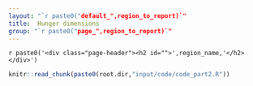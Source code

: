 ```yaml
---
layout: "`r paste0("default_",region_to_report)`"
title:  Hunger dimensions
group: "`r paste0("page_",region_to_report)`"
---
```


`r paste0('<div class="page-header"><h2 id="">',region_name,'</h2></div>')`

<!--
%
% PPPPPPPPPPPPPPPPP                                               tttt           222222222222222
% P::::::::::::::::P                                           ttt:::t          2:::::::::::::::22
% P::::::PPPPPP:::::P                                          t:::::t          2::::::222222:::::2
% PP:::::P     P:::::P                                         t:::::t          2222222     2:::::2
%   P::::P     P:::::Paaaaaaaaaaaaa  rrrrr   rrrrrrrrr   ttttttt:::::ttttttt                2:::::2
%   P::::P     P:::::Pa::::::::::::a r::::rrr:::::::::r  t:::::::::::::::::t                2:::::2
%   P::::PPPPPP:::::P aaaaaaaaa:::::ar:::::::::::::::::r t:::::::::::::::::t             2222::::2
%   P:::::::::::::PP           a::::arr::::::rrrrr::::::rtttttt:::::::tttttt        22222::::::22
%   P::::PPPPPPPPP      aaaaaaa:::::a r:::::r     r:::::r      t:::::t            22::::::::222
%   P::::P            aa::::::::::::a r:::::r     rrrrrrr      t:::::t           2:::::22222
%   P::::P           a::::aaaa::::::a r:::::r                  t:::::t          2:::::2
%   P::::P          a::::a    a:::::a r:::::r                  t:::::t    tttttt2:::::2
% PP::::::PP        a::::a    a:::::a r:::::r                  t::::::tttt:::::t2:::::2       222222
% P::::::::P        a:::::aaaa::::::a r:::::r                  tt::::::::::::::t2::::::2222222:::::2
% P::::::::P         a::::::::::aa:::ar:::::r                    tt:::::::::::tt2::::::::::::::::::2
% PPPPPPPPPP          aaaaaaaaaa  aaaarrrrrrr                      ttttttttttt  22222222222222222222
%


%%%%%%%%%%%%%%%%%%%%%%%%%%%%%%%%%%%%%%%%%%%%%%%%%%
%% PART2 - Hunger dimensions
%%%%%%%%%%%%%%%%%%%%%%%%%%%%%%%%%%%%%%%%%%%%%%%%%%
 -->

```r
knitr::read_chunk(paste0(root.dir,"input/code/code_part2.R"))
```



```r
```


<!-- %   _   _             _                                         _       _                              _
%  | | | | _ __    __| |  ___  _ __  _ __    ___   _   _  _ __ (_) ___ | |__   _ __ ___    ___  _ __  | |_
%  | | | || '_ \  / _` | / _ \| '__|| '_ \  / _ \ | | | || '__|| |/ __|| '_ \ | '_ ` _ \  / _ \| '_ \ | __|
%  | |_| || | | || (_| ||  __/| |   | | | || (_) || |_| || |   | |\__ \| | | || | | | | ||  __/| | | || |_
%   \___/ |_| |_| \__,_| \___||_|   |_| |_| \___/  \__,_||_|   |_||___/|_| |_||_| |_| |_| \___||_| |_| \__|
 -->


```r
```


```r
```



```r
```


```r
```

```r
```


```r
```


```r
```






<!-- %   _____                       _                             _   _           _       _   _   _   _
%  |  ___|   ___     ___     __| |     __ _  __   __   __ _  (_) | |   __ _  | |__   (_) | | (_) | |_   _   _
%  | |_     / _ \   / _ \   / _` |    / _` | \ \ / /  / _` | | | | |  / _` | | '_ \  | | | | | | | __| | | | |
%  |  _|   | (_) | | (_) | | (_| |   | (_| |  \ V /  | (_| | | | | | | (_| | | |_) | | | | | | | | |_  | |_| |
%  |_|      \___/   \___/   \__,_|    \__,_|   \_/    \__,_| |_| |_|  \__,_| |_.__/  |_| |_| |_|  \__|  \__, |
%                                                                                                       |___/ -->






```r
```


```r
```



```r
```


```r
```

```r
```


```r
```


```r
```





<!-- %   _____                       _
%  |  ___|   ___     ___     __| |     __ _    ___    ___    ___   ___   ___
%  | |_     / _ \   / _ \   / _` |    / _` |  / __|  / __|  / _ \ / __| / __|
%  |  _|   | (_) | | (_) | | (_| |   | (_| | | (__  | (__  |  __/ \__ \ \__ \
%  |_|      \___/   \___/   \__,_|    \__,_|  \___|  \___|  \___| |___/ |___/
% -->





```r
```


```r
```



```r
```


```r
```

```r
```


```r
```


```r
```



<!-- %   _____                       _           _             _       _   _   _   _
%  |  ___|   ___     ___     __| |    ___  | |_    __ _  | |__   (_) | | (_) | |_   _   _
%  | |_     / _ \   / _ \   / _` |   / __| | __|  / _` | | '_ \  | | | | | | | __| | | | |
%  |  _|   | (_) | | (_) | | (_| |   \__ \ | |_  | (_| | | |_) | | | | | | | | |_  | |_| |
%  |_|      \___/   \___/   \__,_|   |___/  \__|  \__,_| |_.__/  |_| |_| |_|  \__|  \__, |
%                                                                                   |___/ -->


```r
```


```r
```



```r
```


```r
```

```r
```


```r
```


```r
```


<!-- %   _____                       _             _     _   _   _                 _     _
%  |  ___|   ___     ___     __| |    _   _  | |_  (_) | | (_)  ____   __ _  | |_  (_)   ___    _ __
%  | |_     / _ \   / _ \   / _` |   | | | | | __| | | | | | | |_  /  / _` | | __| | |  / _ \  | '_ \
%  |  _|   | (_) | | (_) | | (_| |   | |_| | | |_  | | | | | |  / /  | (_| | | |_  | | | (_) | | | | |
%  |_|      \___/   \___/   \__,_|    \__,_|  \__| |_| |_| |_| /___|  \__,_|  \__| |_|  \___/  |_| |_|
% -->


```r
```


```r
```


```r
```


```r
```

```r
```


```r
```


```r
```

